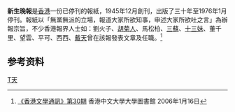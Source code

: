 '''新生晚報'''是[[香港|香港]]一份已停刊的報紙，1945年12月創刊，出版了三十年至1976年1月停刊。報紙以「無黨無派的立場，報道大家所欲知事，申述大家所欲吐之言」為辦報宗旨，不少香港報界人士如：劉火子、[[胡菊人|胡菊人]]、馬松柏、[[三蘇|三蘇]]、[[十三妹|十三妹]]、董千里、望雲、平可、西西、[[戴天|戴天]]曾在該報發表文章及任職。<ref>[http://hklitpub.lib.cuhk.edu.hk/news/iss30.jsp 《香港文學通訊》第30期 ] {{Wayback|url=http://hklitpub.lib.cuhk.edu.hk/news/iss30.jsp |date=20170820130531 }}香港中文大學大學圖書館 2006年1月16日</ref>

== 参考资料 ==
{{reflist}}

[[Category:香港已停刊報紙|T天]]